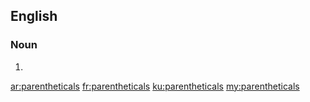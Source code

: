 ==English==

===Noun===
{{head|en|noun plural form}}

# {{plural of|parenthetical|lang=en}}

[[ar:parentheticals]]
[[fr:parentheticals]]
[[ku:parentheticals]]
[[my:parentheticals]]